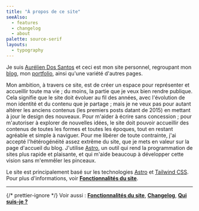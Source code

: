 ```yaml
---
title: "À propos de ce site"
seeAlso:
  - features
  - changelog
  - about
palette: source-serif
layouts:
  - typography
---
```


Je suis [Aurélien Dos Santos](/about) et ceci est mon site personnel, regroupant mon [blog](/), mon [portfolio](/portfolio), ainsi qu'une variété d'autres pages.

Mon ambition, à travers ce site, est de créer un espace pour représenter et accueillir toute ma vie ; du moins, la partie que je veux bien rendre publique. Cela signifie que le site doit évoluer au fil des années, avec l'évolution de mon identité et du contenu que je partage ; mais je ne veux pas pour autant altérer les anciens contenus (les premiers posts datant de 2015) en mettant à jour le design des nouveaux. Pour m'aider à écrire sans concession ; pour m'autoriser à explorer de nouvelles idées, le site doit pouvoir accueillir des contenus de toutes les formes et toutes les époques, tout en restant agréable et simple à naviguer. Pour me libérer de toute contrainte, j'ai accepté l'hétérogénéité assez extrême du site, que je mets en valeur sur la page d'accueil du blog. J'utilise [Astro](https://astro.build/), un outil qui rend la programmation de sites plus rapide et plaisante, et qui m'aide beaucoup à développer cette vision sans m'emmêler les pinceaux.

Le site est principalement basé sur les technologies [Astro](https://astro.build/) et [Tailwind <abbr>CSS</abbr>](https://tailwindcss.com/). Pour plus d'informations, voir [**Fonctionnalités du site**](/features).

---

{/* prettier-ignore */}
<sc>Voir aussi</sc> : [**Fonctionnalités du site**](/features), [**Changelog**](/changelog), [**Qui suis-je ?**](/about)
